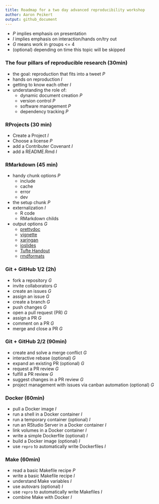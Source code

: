 ```yaml
---
title: Roadmap for a two day advanced reproducibility workshop
author: Aaron Peikert
output: github_document
---
```


* *P* implies emphasis on presentation
* *I* implies emphasis on interaction/hands on/try out
* *G* means work in groups <= 4
* (optional) depending on time this topic will be skipped

### The four pillars of reproducible research (30min)
 
 - the goal: reproduction that fits into a tweet *P*
 - hands on reproduction *I*
 - getting to know each other *I*
 - understanding the role of:
     - dynamic document creation *P*
     - version control *P*
     - software management *P*
     - dependency tracking *P*

### RProjects (30 min)

 - Create a Project *I*
 - Choose a license *P*
 - add a Contributer Covenant *I*
 - add a README.Rmd *I*

### RMarkdown (45 min)

 - handy chunk options *P*
    - include
    - cache
    - error
    - dev
 - the setup chunk *P*
 - externalization *I*
    - R code
    - RMarkdown childs
 - output options *G*
    - [prettydoc](https://github.com/yixuan/prettydoc)
    - [vignette](https://bookdown.org/yihui/rmarkdown/r-package-vignette.html)
    - [xaringan](https://github.com/yihui/xaringan)
    - [ioslides](https://bookdown.org/yihui/rmarkdown/ioslides-presentation.html)
    - [Tufte Handout](https://rstudio.github.io/tufte/)
    - [rmdformats](https://github.com/juba/rmdformats)

### Git + GitHub 1/2 (2h)

 - fork a repository *G*
 - invite collaborators *G*
 - create an issues *G*
 - assign an issue *G*
 - create a branch *G*
 - push changes *G*
 - open a pull request (PR) *G*
 - assign a PR *G*
 - comment on a PR *G*
 - merge and close a PR *G*

### Git + GitHub 2/2 (90min)

 - create and solve a merge conflict *G*
 - interactive rebase (optional) *G*
 - expand an existing PR (optional) *G*
 - request a PR review *G*
 - fulfill a PR review *G*
 - suggest changes in a PR review *G*
 - project management with issues via canban automation (optional) *G*
 
### Docker (60min)

 - pull a Docker image *I*
 - run a shell in a Docker container *I*
 - run a temporary container (optional) *I*
 - run an RStudio Server in a Docker container *I*
 - link volumes in a Docker container *I*
 - write a simple Dockerfile (optional) *I*
 - build a Docker image (optional) *I*
 - use `repro` to automatically write Dockerfiles *I*

### Make (60min)

 - read a basic Makefile recipe *P*
 - write a basic Makefile recipe *I*
 - understand Make variables *I*
 - use autovars (optional) *I*
 - use `repro` to automatically write Makefiles *I*
 - combine Make with Docker *I*
